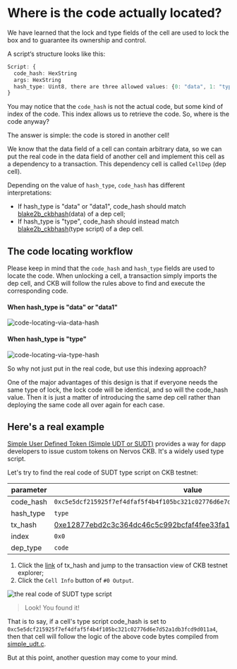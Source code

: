 # Where is the code actually located?

We have learned that the lock and type fields of the cell are used to lock the box and to guarantee its ownership and control.

A script‘s structure looks like this:

```ts
Script: {
  code_hash: HexString
  args: HexString
  hash_type: Uint8, there are three allowed values: {0: "data", 1: "type", 2: "data1"}
}
```

You may notice that the `code_hash` is not the actual code, but some kind of index of the code. This index allows us to retrieve the code. So, where is the code anyway?

The answer is simple: the code is stored in another cell!

We know that the data field of a cell can contain arbitrary data, so we can put the real code in the data field of another cell and implement this cell as a dependency to a transaction. This dependency cell is called `CellDep` (dep cell).

Depending on the value of `hash_type`, `code_hash` has different interpretations:

- If hash_type is "data" or "data1", code_hash should match [blake2b_ckbhash](https://github.com/nervosnetwork/rfcs/blob/master/rfcs/0022-transaction-structure/0022-transaction-structure.md#appendix-a-compute-various-hash)(data) of a dep cell;
- If hash_type is "type", code_hash should instead match [blake2b_ckbhash](https://github.com/nervosnetwork/rfcs/blob/master/rfcs/0022-transaction-structure/0022-transaction-structure.md#appendix-a-compute-various-hash)(type script) of a dep cell.

## The code locating workflow

Please keep in mind that the `code_hash` and `hash_type` fields are used to locate the code. When unlocking a cell, a transaction simply imports the dep cell, and CKB will follow the rules above to find and execute the corresponding code.

#### When hash_type is "data" or "data1"

![code-locating-via-data-hash](https://raw.githubusercontent.com/nervosnetwork/rfcs/master/rfcs/0022-transaction-structure/code-locating.png)

#### When hash_type is "type"

![code-locating-via-type-hash](https://raw.githubusercontent.com/nervosnetwork/rfcs/master/rfcs/0022-transaction-structure/code-locating-via-type.png)

So why not just put in the real code, but use this indexing approach?

One of the major advantages of this design is that if everyone needs the same type of lock, the lock code will be identical, and so will the code_hash value. Then it is just a matter of introducing the same dep cell rather than deploying the same code all over again for each case.

## Here's a real example

[Simple User Defined Token (Simple UDT or SUDT)](https://github.com/nervosnetwork/rfcs/blob/master/rfcs/0025-simple-udt/0025-simple-udt.md) provides a way for dapp developers to issue custom tokens on Nervos CKB. It's a widely used type script.

Let's try to find the real code of SUDT type script on CKB testnet:

| parameter | value                                                                                                                                                                                  |
| --------- | -------------------------------------------------------------------------------------------------------------------------------------------------------------------------------------- |
| code_hash | `0xc5e5dcf215925f7ef4dfaf5f4b4f105bc321c02776d6e7d52a1db3fcd9d011a4`                                                                                                                   |
| hash_type | `type`                                                                                                                                                                                 |
| tx_hash   | [0xe12877ebd2c3c364dc46c5c992bcfaf4fee33fa13eebdf82c591fc9825aab769](https://pudge.explorer.nervos.org/transaction/0xe12877ebd2c3c364dc46c5c992bcfaf4fee33fa13eebdf82c591fc9825aab769) |
| index     | `0x0`                                                                                                                                                                                  |
| dep_type  | `code`                                                                                                                                                                                 |

1. Click the [link](https://pudge.explorer.nervos.org/transaction/0xe12877ebd2c3c364dc46c5c992bcfaf4fee33fa13eebdf82c591fc9825aab769) of tx_hash and jump to the transaction view of CKB testnet explorer;
2. Click the `Cell Info` button of `#0 Output`.

![the real code of SUDT type script](https://user-images.githubusercontent.com/1297478/228566683-18de0113-3bcd-4ab6-8000-0ab385e7a8e6.png)

> Look! You found it!

That is to say, if a cell's type script code_hash is set to `0xc5e5dcf215925f7ef4dfaf5f4b4f105bc321c02776d6e7d52a1db3fcd9d011a4`, then that cell will follow the logic of the above code bytes compiled from [simple_udt.c](https://github.com/nervosnetwork/ckb-production-scripts/blob/e570c11aff3eca12a47237c21598429088c610d5/c/simple_udt.c).

But at this point, another question may come to your mind.
